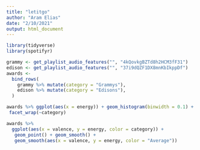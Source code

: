 ```yaml
---
title: "letitgo"
author: "Aram Elias"
date: "2/10/2021"
output: html_document
---
```


```r
library(tidyverse)
library(spotifyr)
```

```r
grammy <- get_playlist_audio_features("", "4kQovkgBZTd8h2HCM3fF31")
edison <- get_playlist_audio_features("", "37i9dQZF1DX8mnKbIkppDf")
awards <-
  bind_rows(
    grammy %>% mutate(category = "Grammys"),
    edison %>% mutate(category = "Edisons"),
  )
```

```r
awards %>% ggplot(aes(x = energy)) + geom_histogram(binwidth = 0.1) +
 facet_wrap(~category)
```


```r
awards %>%
  ggplot(aes(x = valence, y = energy, color = category)) +
   geom_point() + geom_smooth() +
   geom_smooth(aes(x = valence, y = energy, color = "Average"))
```
